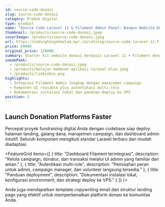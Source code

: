 ```yaml
---
id: source-code-donasi
slug: source-code-donasi
category: Produk Digital
type: product
name: "Source Code Laravel 11 & Filament Admin Panel: Bangun Website Donasi Online"
thumbnail: /products/source-code-donasi.jpeg
coverImage: /products/source-code-donasi.jpeg
url: https://codingtengahmalam.myr.id/catalog/source-code-laravel-11-filament-admin-panel-bangun-website-donasi-online
price: 69000
original_price: 120000
summary: Starter kit website donasi berbasis Laravel 11 + Filament dengan modul lengkap.
sneakPeek:
  - /products/source-code-donasi.jpeg
  - /products/belajar-membuat-aplikasi-laravel-blue.jpeg
  - /products/linkinbio.png
highlights:
  - Integrasi Filament Admin lengkap dengan manajemen campaign
  - Komponen UI reusable plus autentikasi multi-role
  - Dokumentasi instalasi lokal dan panduan deploy ke VPS
position: 2
---
```


## Launch Donation Platforms Faster

Percepat proyek fundraising digital Anda dengan codebase siap deploy: halaman landing, galang dana, manajemen campaign, dan dashboard admin intuitif. Seluruh komponen mengikuti standar Laravel terbaru dan mudah diadaptasi.

<FeatureGrid
  items={[
    {
      title: "Dashboard Filament terintegrasi",
      description: "Kelola campaign, donatur, dan transaksi melalui UI admin yang familiar dan aman."
    },
    {
      title: "Autentikasi multi-role",
      description: "Pemisahan peran untuk admin, campaign manager, dan volunteer langsung tersedia."
    },
    {
      title: "Panduan deployment",
      description: "Dokumentasi instalasi lokal, konfigurasi environment, dan strategi deploy ke VPS."
    }
  ]}
/>

<Callout title="Bonus marketing kit" variant="warning">
  Anda juga mendapatkan template copywriting email dan struktur landing page yang efektif untuk memperkenalkan platform donasi ke komunitas Anda.
</Callout>
